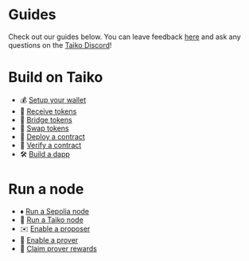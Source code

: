 # Guides

Check out our guides below. You can leave feedback [here](https://docs.google.com/forms/d/1Vn10tqZW0bPvNUItzeek9u8kh7YkQZOGorMb3LuJVVA) and ask any questions on the [Taiko Discord](https://discord.gg/taikoxyz)!

# Build on Taiko

- 💰 [Setup your wallet](/docs/guides/build-on-taiko/setup-your-wallet)
- 🎁 [Receive tokens](/docs/guides/build-on-taiko/receive-tokens)
- 🌉 [Bridge tokens](/docs/guides/build-on-taiko/bridge-tokens)
- 🔄 [Swap tokens](/docs/guides/build-on-taiko/swap-tokens)
- 🚀 [Deploy a contract](/docs/guides/build-on-taiko/deploy-a-contract)
- 📜 [Verify a contract](/docs/guides/build-on-taiko/verify-a-contract)
- 🛠️ [Build a dapp](/docs/guides/build-on-taiko/build-a-dapp)

# Run a node

- ♦️ [Run a Sepolia node](/docs/guides/run-a-node/run-a-sepolia-node)
- 🥁 [Run a Taiko node](/docs/guides/run-a-node/run-a-taiko-node)
- ✉️ [Enable a proposer](/docs/guides/run-a-node/enable-a-proposer)
- 🔎 [Enable a prover](/docs/guides/run-a-node/enable-a-prover)
- 🛄 [Claim prover rewards](/docs/guides/run-a-node/claim-prover-ttko)